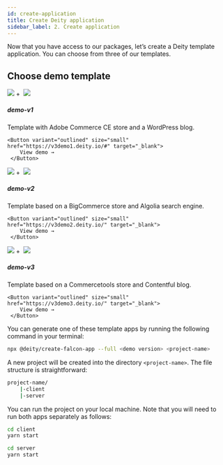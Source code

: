```yaml
---
id: create-application
title: Create Deity application
sidebar_label: 2. Create application
---
```


Now that you have access to our packages, let’s create a Deity template application. You can choose from three of our templates.

## Choose demo template

<div class="mb20">
 <Card variant="horizontal" to="">
 	<img src="/docs/img/icons/adobe.svg" className="round-icon" />&nbsp;+&nbsp;
 	<img src="/docs/img/icons/wordpress.svg" className="round-icon" />
    <div>
      <h5>demo-v1</h5>
      <p>
       Template with Adobe Commerce CE store and a WordPress blog.
      </p>
    </div>
    
    <Button variant="outlined" size="small" href="https://v3demo1.deity.io/#" target="_blank">
        View demo →
     </Button>
    
 </Card>
 <Card variant="horizontal" to="">
    <img src="/docs/img/icons/bigcommerce.svg" className="round-icon" />&nbsp;+&nbsp;
    <img src="/docs/img/icons/algolia.svg" className="round-icon" />
    <div>
      <h5>demo-v2</h5>
      <p>
       Template based on a BigCommerce store and Algolia search engine.
      </p>
    </div>
    
    <Button variant="outlined" size="small" href="https://v3demo2.deity.io/" target="_blank">
        View demo →
     </Button>

 </Card>
 <Card variant="horizontal" to="">
 	<img src="/docs/img/icons/commercetools.svg" className="round-icon" />&nbsp;+&nbsp;
    <img src="/docs/img/icons/contentful.svg" className="round-icon" />
    <div>
      <h5>demo-v3</h5>
      <p>
       Template based on a Commercetools store and Contentful blog.
      </p>
    </div>
    
    <Button variant="outlined" size="small" href="https://v3demo3.deity.io/" target="_blank">
        View demo →
     </Button>
 
 </Card>
</div>

You can generate one of these template apps by running the following command in your terminal:

```bash
npx @deity/create-falcon-app --full <demo version> <project-name> 
```

A new project will be created into the directory `<project-name>`. The file structure is straightforward:

```bash
project-name/
	|-client
	|-server
```

You can run the project on your local machine. Note that you will need to run both apps separately as follows:


```bash
cd client
yarn start
```

```bash
cd server
yarn start
```